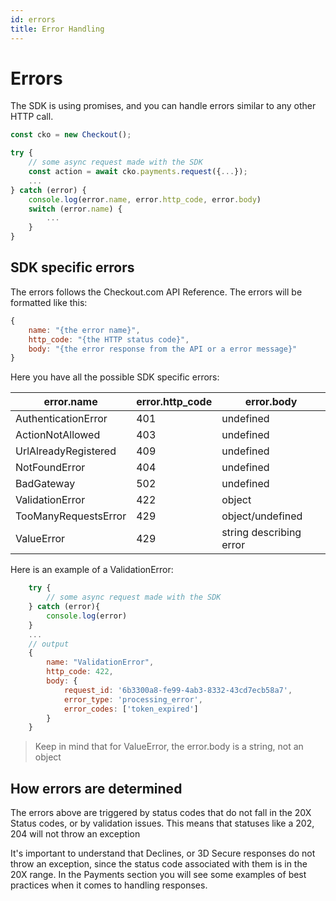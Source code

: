 ```yaml
---
id: errors
title: Error Handling
---
```


# Errors

The SDK is using promises, and you can handle errors similar to any other HTTP call.

```js
const cko = new Checkout();

try {
    // some async request made with the SDK
    const action = await cko.payments.request({...});
    ...
} catch (error) {
    console.log(error.name, error.http_code, error.body)
    switch (error.name) {
        ...
    }
}
```

## SDK specific errors

The errors follows the Checkout.com <Link to="https://api-reference.checkout.com/">API Reference</Link>.
The errors will be formatted like this:

```js
{
    name: "{the error name}",
    http_code: "{the HTTP status code}",
    body: "{the error response from the API or a error message}"
}
```

Here you have all the possible SDK specific errors:

| error.name           | error.http_code | error.body              |
| -------------------- | --------------- | ----------------------- |
| AuthenticationError  | 401             | undefined               |
| ActionNotAllowed     | 403             | undefined               |
| UrlAlreadyRegistered | 409             | undefined               |
| NotFoundError        | 404             | undefined               |
| BadGateway           | 502             | undefined               |
| ValidationError      | 422             | object                  |
| TooManyRequestsError | 429             | object/undefined        |
| ValueError           | 429             | string describing error |

Here is an example of a ValidationError:

```js
    try {
        // some async request made with the SDK
    } catch (error){
        console.log(error)
    }
    ...
    // output
    {
        name: "ValidationError",
        http_code: 422,
        body: {
            request_id: '6b3300a8-fe99-4ab3-8332-43cd7ecb58a7',
            error_type: 'processing_error',
            error_codes: ['token_expired']
        }
    }

```

> Keep in mind that for ValueError, the error.body is a string, not an object

## How errors are determined

The errors above are triggered by status codes that do not fall in the 20X Status codes, or by validation issues. This means that statuses like a 202, 204 will not throw an exception

<Information type="warning">
    It's important to understand that Declines, or 3D Secure responses do not throw an exception, since the status code associated with them is in the 20X range. In the Payments section you will see some examples of best practices when it comes to handling responses.
</Information>
